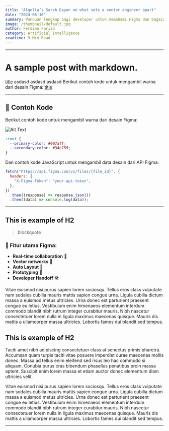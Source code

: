 ```yaml
---
title: "Algolia’s Sarah Dayan on what sets a senior engineer apart"
date: "2024-06-10"
summary: Panduan lengkap bagi developer untuk memahami Figma dan bagaimana menggunakannya secara efektif.
image: /thumbnail/default.jpg
author: Ferdian Fariza
category: Artificial Intelligence
readtime: 9 Min Read
---
```


---

# A sample post with markdown.

[title](https://www.example.com) asdasd asdasd asdasd Berikut contoh kode untuk mengambil warna dari desain Figma: [title](/post/halolol)

---

## 📄 Contoh Kode

Berikut contoh kode untuk mengambil warna dari desain Figma:

![Alt Text](/thumbnail/default.jpg)

```css
:root {
  --primary-color: #007aff;
  --secondary-color: #34c759;
}
```

Dan contoh kode JavaScript untuk mengambil data desain dari API Figma:

```js
fetch("https://api.figma.com/v1/files/{file_id}", {
  headers: {
    "X-Figma-Token": "your-api-token",
  },
})
  .then((response) => response.json())
  .then((data) => console.log(data));
```

---

## This is example of H2

> blockquote

### 📌 Fitur utama Figma:

- **Real-time collaboration** 👫
- **Vector networks** 🎨
- **Auto Layout** 📏
- **Prototyping** 🔗
- **Developer Handoff** 🛠️

Vitae euismod nisi purus sapien lorem sociosqu. Tellus eros class vulputate nam sodales cubilia mauris mattis sapien congue urna. Ligula cubilia dictum massa a euismod metus ultricies. Urna donec est parturient praesent congue eu letius. Vestibulum enim himenaeos elementum interdum commodo blandit nibh rutrum integer curabitur mauris. Nibh nascetur consectetuer lorem nulla in ligula maximus maecenas quisque. Mauris dis mattis a ullamcorper massa ultricies. Lobortis fames dui blandit sed tempus.

## This is example of H2

Taciti amet nibh adipiscing consectetuer class at senectus primis pharetra. Accumsan quam turpis taciti vitae posuere imperdiet curae maecenas mollis donec. Massa ad tellus enim eleifend sed risus leo hac commodo si aliquam. Conubia purus cras bibendum phasellus penatibus proin massa aptent. Suscipit enim lorem massa et etiam auctor donec elementum diam ultricies velit.

Vitae euismod nisi purus sapien lorem sociosqu. Tellus eros class vulputate nam sodales cubilia mauris mattis sapien congue urna. Ligula cubilia dictum massa a euismod metus ultricies. Urna donec est parturient praesent congue eu letius. Vestibulum enim himenaeos elementum interdum commodo blandit nibh rutrum integer curabitur mauris. Nibh nascetur consectetuer lorem nulla in ligula maximus maecenas quisque. Mauris dis mattis a ullamcorper massa ultricies. Lobortis fames dui blandit sed tempus.

---
